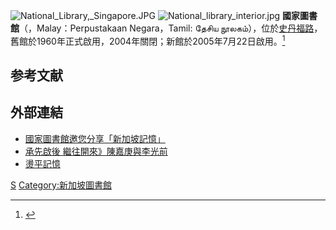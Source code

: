 {{expand|time=2013-10-17T08:47:58+00:00}}
{{Infobox library
| library_name       = 国家图书馆
| name_en            =
| library_logo       =
| image              = Singapore National Library-2009-06-12.jpg
| caption            =
| country            = [[新加坡|新加坡]]
| type               = [[公共图书馆|公共图书馆]]
| scope              =
| established        = 22 July 2005
| ref_legal_mandate  =
| location           = [[维多利亚街_(新加坡)|维多利亚街]]
| coordinates        = {{coord|1|17|52|N|103|51|15.2|E|display=title}}
| branch_of          = {{le|国家图书馆管理局|National Library Board}}
| num_branches       =
| items_collected    =
| collection_size    =
}}

[[File:National_Library,_Singapore.JPG|thumb]]
[[File:National_library_interior.jpg|thumb]]
'''國家圖書館'''（{{lang-en|National Library}}，Malay：Perpustakaan Negara，Tamil: தேசிய நூலகம்），位於[[史丹福路_(新加坡)|史丹福路]]，舊館於1960年正式啟用，2004年關閉；新館於2005年7月22日啟用。<ref name=":0">{{Cite web|url=https://www.nlb.gov.sg/About/HistoryofNationalLibrarySingapore.aspx|title=National Library Board > About > History of National Library Singapore|website=www.nlb.gov.sg|language=en-US|access-date=2018-02-11|archive-date=2018-01-04|archive-url=https://web.archive.org/web/20180104014306/https://www.nlb.gov.sg/About/HistoryofNationalLibrarySingapore.aspx|dead-url=no}}</ref>

==参考文献==
{{reflist}}

==外部連結==
*[https://web.archive.org/web/20090805080443/http://news.omy.sg/News/Local+News/Story/OMYStory200908020515-79997.html 國家圖書館邀您分享「新加坡記憶」]
*[https://web.archive.org/web/20090810191107/http://www.thelegacy.nl.sg/chinese/exh_introduction.html 承先啟後 繼往開來》陳嘉庚與李光前]
*[http://www.zbcomma.sg/friday/pages/657talk3.html 燙平記憶]{{dead link|date=2017年12月 |bot=InternetArchiveBot |fix-attempted=yes }}

{{新加坡图书馆}}
{{亚洲题目|国家图书馆}}
[[Category:國家圖書館|S]]
[[Category:新加坡圖書館|Category:新加坡圖書館]]